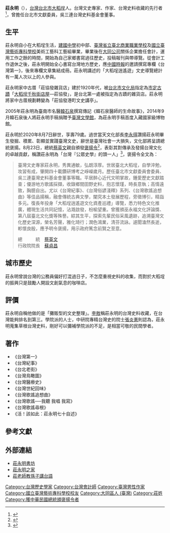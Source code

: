 '''莊永明'''（{{bd|1942年|4月3日|2020年|8月7日|catIdx=Zhuang莊}}），[[台灣|台灣]][[台北市|台北市]][[大稻埕|大稻埕]]人。台灣文史專家、作家、台灣史料收藏的先行者<ref>{{cite news |author1=蔣朝根 |title=追念規工四界拋拋走的文史義工莊永明 |url=https://talk.ltn.com.tw/article/paper/1394693 |work=自由時報 |date=2020-08 |archiveurl=https://web.archive.org/web/20200824055915/https://talk.ltn.com.tw/article/paper/1394693 |archivedate=2020-08-24 |quote=台灣史料收藏的先行者，文史學家莊永明，父親節前夕辭世，得壽七十九歲，震驚文史學界 |accessdate=2020-08-24 |dead-url=no }}</ref>，曾擔任台北市文獻委員，吳三連台灣史料基金會董事。{{R|中央社}}{{R|聯合報}}{{R|自由時報}}{{R|吳三連}}

== 生平 ==

莊永明自小在大稻埕生活，[[建國中學|建國中學]]初中部、[[國立臺北商業大學|臺灣省立臺北商業職業學校]]及[[國立臺灣藝術專科學校|國立臺灣藝術專科學校]]美術工藝科工藝組畢業，畢業後在[[大同公司|大同公司]]關係企業擔任會計，運用工作之餘的時間，開始為自己家鄉書寫過往歷史，投稿報刊與帶導覽。從會計工作退休之後，莊永明開始全心書寫台灣地方歷史，應[[中國時報|中國時報]]的邀請撰寫專欄《台灣第一》，後來專欄文章集結成冊。{{R|台藝大}}{{R|天下}}莊永明講述的「大稻埕逍遙遊」文史導覽總計有一萬人次以上的人參與。{{R|中央社}}{{R|自由時報}}

莊永明家中古厝「莊協發雜貨店」建於1920年代，被[[台北市文化局|台北市文化局]]指定為[[市定古蹟|市定古蹟]]「[[大稻埕千秋街店屋|大稻埕千秋街店屋]]—莊協發」，是台北第一處被指定為古蹟的雜貨店。莊永明將家中古厝規劃轉變為「莊協發港町文史講亭」。{{R|中央社}}

2005年莊永明為臺南市名醫[[韓石泉|韓石泉]]撰寫傳記《韓石泉醫師的生命故事》，2014年9月韓石泉後人將莊永明手稿捐贈予[[臺灣文學館|臺灣文學館]]，為莊永明手稿首度入藏國家級博物館。{{R|韓石泉}}{{R|韓石泉書}}

莊永明於2020年8月7日辭世，享壽79歲。過世當天文化部長[[李永得|李永得]]讚揚莊永明畢生發掘、積累、彰顯並實踐臺灣文史，辭世是臺灣社會一大損失，文化部將呈請總統褒揚{{R|文化部}}{{R|中央社文化部}}。8月23日，總統[[蔡英文|蔡英文]]親自頒發[[褒揚令|褒揚令]]<ref name="褒揚令">{{cite web |title=總統親頒褒揚令　表彰文史專家莊永明對傳承臺灣文化的卓越貢獻 |url=https://www.president.gov.tw/NEWS/25526 |publisher=中華民國總統府 |accessdate=2020-08-24 |language=zh-tw |date=2020-08-23 | archive-url=https://web.archive.org/web/20200904072510/https://www.president.gov.tw/NEWS/25526 | archive-date=2020-09-04}}</ref>，表彰其對傳承及發揚台灣文化的卓越貢獻，稱讚莊永明為「台灣『公眾史學』的頭一人」<ref>{{cite news |author1=葉素萍 |title=蔡總統親頒褒揚令 表彰莊永明創台灣公眾史學 |url=https://www.cna.com.tw/news/firstnews/202008230117.aspx |agency=中央社 |date=2020-08-23 |archiveurl=https://web.archive.org/web/20200824055336/https://www.cna.com.tw/news/firstnews/202008230117.aspx |archivedate=2020-08-24 |language=zh-tw |accessdate=2020-08-24 |dead-url=no }}</ref>，褒揚令全文為：
<blockquote style="border: 1px solid blue; padding: 0.5em 0.8em;">
臺灣文史專家莊永明，秀異通敏，弘朗淳厚。世居臺北大稻埕，自學淬勉，攻習有成，肇開四十載鑽研博考之崢嶸歲月。歷任臺北市文獻委員會委員、吳三連臺灣史料基金會董事等職。平居醉心近代文明掌故，鍾愛歷史文獻踏查；優游地方歌謠採擷，收錄鄉間田野史料，抱志懷瑾，時長意執；高情遠致，胸臆自出。尤以《台灣紀事》、《台灣俗諺淺釋》系列、《台灣歌謠追想曲》等佳品揚稱，融會傳統古典文學，闡究本土發展歷程，旁徵博引，精詣多元。復長年投身「大稻埕逍遙遊文化資產巡禮」導覽，悉力特色文化推廣，體現生活共同記憶，沾溉啟發，枌榆望重。曾獲頒巫永福文化評論獎、第八屆臺北文化獎等殊譽。綜其生平，探索先輩民俗采風遺跡，追溯臺灣文化歷史深源，榮名芳聲，雅化琦行；潤色鴻業，清芬流詠。遽聞溘然長逝，軫懷良殷，應予明令褒揚，用示政府篤念前賢之至意。<br>
<p align=right>總　　　統　[[蔡英文|蔡英文]]　　　　<br>
行政院院長　[[蘇貞昌|蘇貞昌]]　　　　</p>
</blockquote>

== 城市歷史 ==

莊永明曾說台灣的公務員偏好打混過日子，不怎麼重視史料的收集，而對於大稻埕的振興只是鼓勵人開設文創氣息的咖啡店。{{R|文青}}

== 評價 ==

莊永明自稱他做的是「攤販型的文史整理」。[[李敖|李敖]]稱莊永明的台灣史料收藏，在台灣能夠排名到第三。學院派的人士，中研院專精台灣史的院士[[張炎憲|張炎憲]]則認為，莊永明蒐集草根台灣史料，剛好可以彌補學院派的不足，是相當可敬的民間學者。{{R|天下}}

==著作==
*《台灣第一》{{R|聯合報}}{{R|中央社}}
*《台灣紀事》{{R|聯合報}}{{R|中央社}}
*《台北老街》{{R|聯合報}}
*《台灣鳥瞰圖》{{R|聯合報}}
*《台灣醫療史》{{R|聯合報}}
*《台灣世紀回味》{{R|聯合報}}
*《台灣歌謠追想曲》{{R|聯合報}}
*《台灣歌謠──我聽 我唱 我寫》{{R|聯合報}}{{R|中央社}}
*《台灣歌謠尋根》{{R|聯合報}}{{R|中央社}}
*《活！該如此：莊永明七十自述》{{R|聯合報}}{{R|中央社}}

== 參考文獻 ==
{{reflist|2|refs=
<ref name="中央社">{{cite news | title = 台灣文史專家莊永明逝世 台灣第一成絕響最新更新 |url = https://www.cna.com.tw/news/firstnews/202008070143.aspx | publisher = 中央社 | date = 2020-08-07 21:39 | accessdate = 2020-08-08 | location = 臺北市 | language = zh-tw | archive-url=https://web.archive.org/web/20200809090207/https://www.cna.com.tw/news/firstnews/202008070143.aspx | archive-date=2020-08-09}}</ref>
<ref name="聯合報">{{cite news | title = 百年史料識貨人 台灣文史界傳奇人物莊永明辭世 | url = https://udn.com/news/story/7266/4764034 | date = 2020-08-07 17:46 | publisher = 聯合報 | author = 葉冠妤 | language = zh-tw | location = 臺北市 | accessdate = 2020-08-13 | archive-url=https://web.archive.org/web/20200813064904/https://udn.com/news/story/7266/4764034 | archive-date=2020-08-13}}</ref>
<ref name="自由時報">{{cite news | title = 台灣文史專家莊永明過世 台北市文化局表惋惜 | url = https://news.ltn.com.tw/news/life/breakingnews/3253317 | date = 2020-08-07 17:44:37 | author = 楊心慧 | publisher = 自由時報| location= 臺北市 | language = zh-tw | accessdate = 2020-08-08 | archive-url=https://web.archive.org/web/20200810080944/https://news.ltn.com.tw/news/life/breakingnews/3253317 | archive-date=2020-08-10}}</ref>
<ref name="台藝大">{{cite web | title = 臺藝大校友聯絡中心 ─ 莊永明| url = http://ntuaalu.ntua.edu.tw/ct.asp?xItem=13369&ctNode=763&mp=1 | date = 2015-10-20 | publisher = 國立臺灣藝術大學 | location= 臺北市 | language = zh-tw | accessdate = 2020-08-09 | archive-url=https://web.archive.org/web/20171106223808/http://ntuaalu.ntua.edu.tw/ct.asp?xItem=13369&ctNode=763&mp=1 | archive-date=2017-11-06}}</ref>
<ref name="天下">{{cite news | title = 獨家珍藏 共同記憶　莊永明 | url = https://www.cw.com.tw/article/5035612 | author = 何琦瑜 | publisher = 天下雜誌 | issue = 200 | date = 2012-06-25| location= 臺北市 | language = zh-tw | accessdate = 2020-08-09 | archive-url=https://web.archive.org/web/20200813070214/https://www.cw.com.tw/article/5035612 | archive-date=2020-08-13}}</ref>
<ref name="吳三連">{{cite web | title = 董事_莊永明  吳三連台灣史料基金會 | url = http://www.twcenter.org.tw/about/about05/about05_11 | publisher = 吳三連台灣史料基金會 | date = 2012-06-25| location= 臺北市 | language = zh-tw | accessdate = 2020-08-09 | archive-url=https://web.archive.org/web/20171110200916/http://www.twcenter.org.tw/about/about05/about05_11 | archive-date=2017-11-02}}</ref>
<ref name="文化部">{{cite press release | title = 臺灣重要文史專家莊永明辭世 文化部長李永得深表遺憾與不捨  | url=https://www.moc.gov.tw/information_250_116335.html | date =2020-08-07 | accessdate = 2020-08-27 | location= 臺北市 | language = zh-tw | publisher=文化部 |archive-url=https://web.archive.org/web/20200904073230/https://www.moc.gov.tw/information_250_116335.html |archive-date=2020-09-04}}</ref>
<ref name="中央社文化部">{{cite news | title = 台灣文史專家莊永明辭世 文化部將呈請總統褒揚 | url = https://www.cna.com.tw/news/acul/202008070312.aspx | date =2020-08-07| publisher=中央社 | accessdate = 2020-08-27 | location = 臺北市 | language = zh-tw | archive-url=https://web.archive.org/web/20200904073559/https://www.cna.com.tw/news/acul/202008070312.aspx |archive-date=2020-09-04}}</ref>
<ref name="韓石泉書">{{cite web | title = YLib 遠流博識網 - 遠流網路書店 | url = https://m.ylib.com/book/OB001 | accessdate=2020-08-27 | archive-url=https://web.archive.org/web/20200319043300/https://m.ylib.com/book/OB001 |archive-date=2020-03-19}}</ref>
<ref name="韓石泉">{{cite news | title = 《韓石泉醫師的生命故事》莊永明手稿 捐贈台文館 | url = https://news.ltn.com.tw/news/local/paper/815142 | author = 蔡文居 | date=2014-09-21 | publisher=自由時報 | location = 臺南市 | language = zh-tw| access-date=2020-08-27 | archive-url=https://web.archive.org/web/20140921041004/https://news.ltn.com.tw/news/local/paper/815142 | archive-date=2014-09-21}}</ref>
<ref name="文青">{{cite news | title = 莊永明: 一窩蜂地開設文創咖啡廳只會讓大稻埕的未來走入死胡同!【2016文化講座】《地靈人傑大稻埕~新文化、新音樂、新美術》 | author = 江則誼| date = 2016-04-12 15:10 | url = https://www.peoplenews.tw/news/b9f86deb-2221-4985-9dc5-3e79dcce422a | publisher=民報 | access-date = 2020-08-27 | location = 臺北市 | language = zh-tw | archive-url=https://web.archive.org/web/20190928073537/https://www.peoplenews.tw/news/b9f86deb-2221-4985-9dc5-3e79dcce422a |archive-date=2019-09-28}}</ref>
}}

== 外部連結 ==
* [https://jaungyoungming-club.blogspot.com/ 莊永明書坊] {{Wayback|url=https://jaungyoungming-club.blogspot.com/ |date=20200225200901 }} {{zh-tw}}
* [https://qianqiustreetshop.blogspot.com 莊永明之家] {{Wayback|url=https://qianqiustreetshop.blogspot.com/ |date=20200129161949 }} {{zh-tw}}
* [https://www.facebook.com/jaungyoungming/ 莊老師教孫子講台語] {{zh-tw}}

{{Portal bar|台灣|文學|歷史}}
{{DEFAULTSORT:Zhuang莊}}
[[Category:台灣歷史學家|Category:台灣歷史學家]]
[[Category:台灣會計師|Category:台灣會計師]]
[[Category:臺灣男性作家|Category:臺灣男性作家]]
[[Category:國立臺灣藝術專科學校校友|Category:國立臺灣藝術專科學校校友]]
[[Category:大同區人_(臺灣)|Category:大同區人 (臺灣)]]
[[Category:莊姓|Category:莊姓]]
[[Category:獲中華民國總統頒褒揚令者|Category:獲中華民國總統頒褒揚令者]]